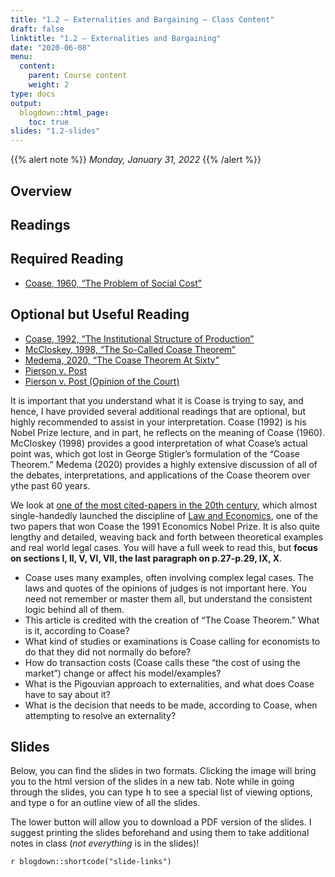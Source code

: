 ```yaml
---
title: "1.2 — Externalities and Bargaining — Class Content"
draft: false
linktitle: "1.2 — Externalities and Bargaining"
date: "2020-06-08"
menu:
  content:
    parent: Course content
    weight: 2
type: docs
output:
  blogdown::html_page:
    toc: true
slides: "1.2-slides"
---
```


{{% alert note %}}
*Monday, January 31, 2022*
{{% /alert %}}

## <i class="fas fa-info-circle fa-lg"></i> Overview


## <i class="fas fa-book-reader fa-lg"></i> Readings

## Required Reading
- [<i class="fas fa-file-pdf"></i> Coase, 1960, "The Problem of Social Cost"](/readings/Coase-1960.pdf)

## Optional but Useful Reading

- [<i class="fas fa-file-pdf"></i> Coase, 1992, "The Institutional Structure of Production"](/readings/Coase-1992.pdf)
- [<i class="fas fa-file-pdf"></i> McCloskey, 1998, "The So-Called Coase Theorem"](/readings/Mccloskey-1998.pdf)
- [<i class="fas fa-file-pdf"></i> Medema, 2020, "The Coase Theorem At Sixty"](/readings/Medema-2020.pdf)
- [<i class="fab fa-wikipedia-w"></i> Pierson v. Post](https://en.wikipedia.org/wiki/Pierson_v._Post)
- [<i class="fas fa-external-link-square-alt"></i> Pierson v. Post (Opinion of the  Court)](http://www.courts.state.ny.us/reporter/archives/pierson_post.htm)

It is important that you understand what it is Coase is trying to say, and hence, I have provided several additional readings that are optional, but highly recommended to assist in your interpretation. Coase (1992) is his Nobel Prize lecture, and in part, he reflects on the meaning of Coase (1960). McCloskey (1998) provides a good interpretation of what Coase’s actual point was, which got lost in George Stigler’s formulation of the “Coase Theorem.” Medema (2020) provides a highly extensive discussion of all of the debates, interpretations, and applications of the Coase theorem over ythe past 60 years.


We look at [one of the most cited-papers in the 20th century](https://scholar.google.com/scholar?cluster=10739117159072125396&hl=en&as_sdt=0,9), which almost single-handedly launched the discipline of [Law and Economics](https://laws21.classes.ryansafner.com), one of the two papers that won Coase the 1991 Economics Nobel Prize. It is also quite lengthy and detailed, weaving back and forth between theoretical examples and real world legal cases. You will have a full week to read this, but **focus on sections I, II, V, VI, VII, the last paragraph on p.27-p.29, IX, X**.

- Coase uses many examples, often involving complex legal cases. The laws and quotes of the opinions of judges is not important here. You need not remember or master them all, but understand the consistent logic behind all of them.
- This article is credited with the creation of "The Coase Theorem." What is it, according to Coase?
- What kind of studies or examinations is Coase calling for economists to do that they did not normally do before?
- How do transaction costs (Coase calls these "the cost of using the market") change or affect his model/examples?
- What is the Pigouvian approach to externalities, and what does Coase have to say about it?
- What is the decision that needs to be made, according to Coase, when attempting to resolve an externality?  

## <i class="fas fa-chalkboard-teacher"></i> Slides

Below, you can find the slides in two formats. Clicking the image will bring you to the html version of the slides in a new tab. Note while in going through the slides, you can type <kbd>h</kbd> to see a special list of viewing options, and type <kbd>o</kbd> for an outline view of all the slides.

The lower button will allow you to download a PDF version of the slides. I suggest printing the slides beforehand and using them to take additional notes in class (*not everything* is in the slides)!

`r blogdown::shortcode("slide-links")`
